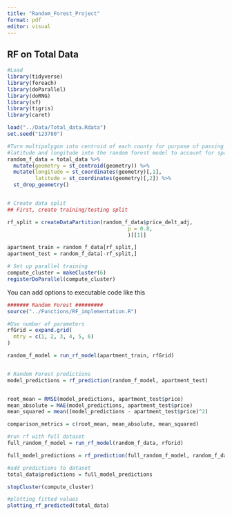 ```yaml
---
title: "Random_Forest_Project"
format: pdf
editor: visual
---
```


## RF on Total Data

```r
#Load
library(tidyverse)
library(foreach)
library(doParallel)
library(doRNG)
library(sf)
library(tigris)
library(caret)

load("../Data/Total_data.Rdata")
set.seed("123780")

#Turn multipolygon into centroid of each county for purpose of passing
#latitude and longitude into the random forest model to account for spatial effects
random_f_data = total_data %>% 
  mutate(geometry = st_centroid(geometry)) %>% 
  mutate(longitude = st_coordinates(geometry)[,1], 
         latitude = st_coordinates(geometry)[,2]) %>% 
  st_drop_geometry()


# Create data split
## First, create training/testing split

rf_split = createDataPartition(random_f_data$price_delt_adj,
                                       p = 0.8,
                                       )[[1]]

apartment_train = random_f_data[rf_split,]
apartment_test = random_f_data[-rf_split,]

# Set up parallel training
compute_cluster = makeCluster(6)
registerDoParallel(compute_cluster)
```

You can add options to executable code like this

```r

####### Random Forest #########
source("../Functions/RF_implementation.R")

#Use number of parameters
rfGrid = expand.grid(
  mtry = c(1, 2, 3, 4, 5, 6)
)

random_f_model = run_rf_model(apartment_train, rfGrid)


# Random Forest predictions
model_predictions = rf_prediction(random_f_model, apartment_test)


root_mean = RMSE(model_predictions, apartment_test$price)
mean_absolute = MAE(model_predictions, apartment_test$price)
mean_squared = mean((model_predictions - apartment_test$price)^2)

comparison_metrics = c(root_mean, mean_absolute, mean_squared)

```

```r
#run rf with full dataset
full_random_f_model = run_rf_model(random_f_data, rfGrid)

full_model_predictions = rf_prediction(full_random_f_model, random_f_data)

#add predictions to dataset
total_data$predictions = full_model_predictions

stopCluster(compute_cluster)

```

```r
#plotting fitted values
plotting_rf_predicted(total_data)
```
